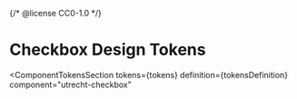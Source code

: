 {/* @license CC0-1.0 */}


<Meta id="css-checkbox--tokens" title="CSS Component/Checkbox/Design Tokens" />

# Checkbox Design Tokens

<ComponentTokensSection
  tokens={tokens}
  definition={tokensDefinition}
  component="utrecht-checkbox"
></ComponentTokensSection>
